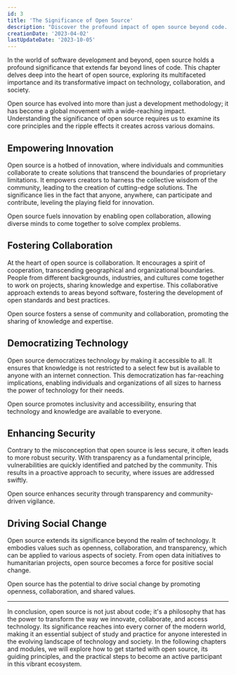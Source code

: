 ```yaml
---
id: 3
title: 'The Significance of Open Source'
description: "Discover the profound impact of open source beyond code. Explore how it empowers innovation, fosters collaboration, and drives positive change in society."
creationDate: '2023-04-02'
lastUpdateDate: '2023-10-05'
---
```


<p class="lead">In the world of software development and beyond, open source holds a profound significance that extends far beyond lines of code. This chapter delves deep into the heart of open source, exploring its multifaceted importance and its transformative impact on technology, collaboration, and society.</p>

Open source has evolved into more than just a development methodology; it has become a global movement with a wide-reaching impact. Understanding the significance of open source requires us to examine its core principles and the ripple effects it creates across various domains.

## Empowering Innovation

Open source is a hotbed of innovation, where individuals and communities collaborate to create solutions that transcend the boundaries of proprietary limitations. It empowers creators to harness the collective wisdom of the community, leading to the creation of cutting-edge solutions. The significance lies in the fact that anyone, anywhere, can participate and contribute, leveling the playing field for innovation.

Open source fuels innovation by enabling open collaboration, allowing diverse minds to come together to solve complex problems.

## Fostering Collaboration

At the heart of open source is collaboration. It encourages a spirit of cooperation, transcending geographical and organizational boundaries. People from different backgrounds, industries, and cultures come together to work on projects, sharing knowledge and expertise. This collaborative approach extends to areas beyond software, fostering the development of open standards and best practices.

Open source fosters a sense of community and collaboration, promoting the sharing of knowledge and expertise.

## Democratizing Technology

Open source democratizes technology by making it accessible to all. It ensures that knowledge is not restricted to a select few but is available to anyone with an internet connection. This democratization has far-reaching implications, enabling individuals and organizations of all sizes to harness the power of technology for their needs.

Open source promotes inclusivity and accessibility, ensuring that technology and knowledge are available to everyone.

## Enhancing Security

Contrary to the misconception that open source is less secure, it often leads to more robust security. With transparency as a fundamental principle, vulnerabilities are quickly identified and patched by the community. This results in a proactive approach to security, where issues are addressed swiftly.

Open source enhances security through transparency and community-driven vigilance.

## Driving Social Change

Open source extends its significance beyond the realm of technology. It embodies values such as openness, collaboration, and transparency, which can be applied to various aspects of society. From open data initiatives to humanitarian projects, open source becomes a force for positive social change.

Open source has the potential to drive social change by promoting openness, collaboration, and shared values.

<hr/>

<p class="lead">In conclusion, open source is not just about code; it's a philosophy that has the power to transform the way we innovate, collaborate, and access technology. Its significance reaches into every corner of the modern world, making it an essential subject of study and practice for anyone interested in the evolving landscape of technology and society. In the following chapters and modules, we will explore how to get started with open source, its guiding principles, and the practical steps to become an active participant in this vibrant ecosystem.</p>
